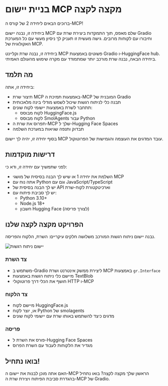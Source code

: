# בניית יישום MCP מקצה לקצה

ברוכים הבאים ליחידה 2 של קורס ה-MCP!

ביחידה זו, נבנה יישום MCP שלם מאפס, תוך התמקדות ביצירת שרת עם Gradio וחיבורו עם לקוחות מרובים. גישה מעשית זו תעניק לך ניסיון מעשי עם כל המערכת האקולוגית של MCP.

<Tip>

ביחידה זו, נבנה שרת וקליינט MCP פשוטים באמצעות Gradio ו-HuggingFace hub. ביחידה הבאה, נבנה שרת מורכב יותר שמתמודד עם מקרה שימוש מהעולם האמיתי.

</Tip>

## מה תלמד

ביחידה זו, אתה:

- תיצור שרת MCP באמצעות תמיכת ה-MCP המובנית של Gradio
- תבנה כלי לניתוח רגשות שיכול לשמש מודלי בינה מלאכותית
- תתחבר לשרת באמצעות יישומי לקוח שונים:
  - לקוח מבוסס HuggingFace.js
  - לקוח מבוסס SmolAgents עבור Python
- תפרוס את שרת ה-MCP שלך ל-Hugging Face Spaces
- תבדוק ותנפה שגיאות במערכת השלמה

בסוף יחידה זו, יהיה לך יישום MCP עובד המדגים את העוצמה והגמישות של הפרוטוקול.

## דרישות מוקדמות

לפני שתמשיך עם יחידה זו, ודא כי:

- השלמת את יחידה 1 או שיש לך הבנה בסיסית של מושגי MCP
- אתה נוח עם Python וגם עם JavaScript/TypeScript
- יש לך הבנה בסיסית של API וארכיטקטורת לקוח-שרת
- יש לך סביבת פיתוח עם:
  - Python 3.10+
  - Node.js 18+
  - חשבון Hugging Face (לצורך פריסה)

## הפרויקט מקצה לקצה שלנו

נבנה יישום ניתוח רגשות המורכב משלושה חלקים עיקריים: השרת, הלקוח והפריסה.

![יישום ניתוח רגשות](https://huggingface.co/datasets/mcp-course/images/resolve/main/unit2/1.png)

### צד השרת

- משתמש ב-Gradio ליצירת ממשק אינטרנט ושרת MCP באמצעות `gr.Interface`
- מיישם כלי ניתוח רגשות באמצעות TextBlob
- חושף את הכלי דרך פרוטוקולי HTTP ו-MCP

### צד הלקוח

- מיישם לקוח HuggingFace.js
- או, יוצר לקוח Python של smolagents
- מדגים כיצד להשתמש באותו שרת עם יישומי לקוח שונים

### פריסה

- פורס את השרת ל-Hugging Face Spaces
- מגדיר את הלקוחות לעבוד עם השרת הפרוס

## בואו נתחיל!

האם אתה מוכן לבנות את יישום ה-MCP הראשון שלך מקצה לקצה? בואו נתחיל בהגדרת סביבת הפיתוח ויצירת שרת ה-MCP של Gradio.
